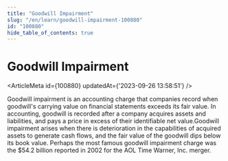 ```yaml
---
title: "Goodwill Impairment"
slug: "/en/learn/goodwill-impairment-100880"
id: "100880"
hide_table_of_contents: true
---
```



# Goodwill Impairment

<ArticleMeta id={100880} updatedAt={'2023-09-26 13:58:51'} />
<div className='border-solid border-b border-t-0 my-4 border-[var(--ifm-color-gray-300)]' />

Goodwill impairment is an accounting charge that companies record when goodwill's carrying value on financial statements exceeds its fair value. In accounting, goodwill is recorded after a company acquires assets and liabilities, and pays a price in excess of their identifiable net value.Goodwill impairment arises when there is deterioration in the capabilities of acquired assets to generate cash flows, and the fair value of the goodwill dips below its book value. Perhaps the most famous goodwill impairment charge was the $54.2 billion reported in 2002 for the AOL Time Warner, Inc. merger.
